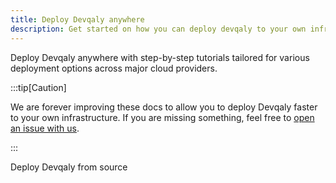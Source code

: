 ```yaml
---
title: Deploy Devqaly anywhere
description: Get started on how you can deploy devqaly to your own infrastructure
---
```



Deploy Devqaly anywhere with step-by-step tutorials tailored for various deployment options across major cloud providers.

:::tip[Caution]

We are forever improving these docs to allow you to deploy Devqaly faster to your own infrastructure.
If you are missing something, feel free to <a href="https://github.com/devqaly/devqaly/issues/new?assignees=&labels=type%3A+docs-feedback&projects=&template=docs_feedback.yml&title=%F0%9F%93%9A+Docs+Feedback%3A+" target="_blank">open an issue with us</a>.

:::

<CardGrid stagger>
  <a href='/deployment/deploy-from-source/' style="text-decoration: none">
    <Card title="Source">
      Deploy Devqaly from source
    </Card>
  </a>
</CardGrid>


